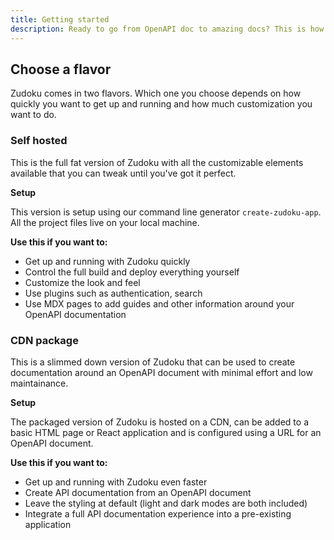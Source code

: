 ```yaml
---
title: Getting started
description: Ready to go from OpenAPI doc to amazing docs? This is how you do it.
---
```


## Choose a flavor

Zudoku comes in two flavors. Which one you choose depends on how quickly you want to get up and running and how much customization you want to do.

### Self hosted
This is the full fat version of Zudoku with all the customizable elements available that you can tweak until you've got it perfect.

**Setup**

This version is setup using our command line generator `create-zudoku-app`. All the project files live on your local machine.

**Use this if you want to:**
- Get up and running with Zudoku quickly
- Control the full build and deploy everything yourself
- Customize the look and feel
- Use plugins such as authentication, search
- Use MDX pages to add guides and other information around your OpenAPI documentation

### CDN package
This is a slimmed down version of Zudoku that can be used to create documentation around an OpenAPI document with minimal effort and low maintainance.

**Setup**

The packaged version of Zudoku is hosted on a CDN, can be added to a basic HTML page or React application and is configured using a URL for an OpenAPI document.

**Use this if you want to:**
- Get up and running with Zudoku even faster
- Create API documentation from an OpenAPI document
- Leave the styling at default (light and dark modes are both included)
- Integrate a full API documentation experience into a pre-existing application